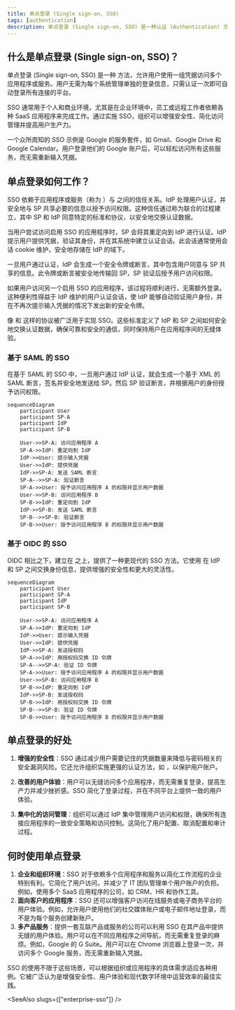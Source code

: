 ```yaml
---
title: 单点登录 (Single sign-on, SSO)
tags: [authentication]
description: 单点登录 (Single sign-on, SSO) 是一种认证 (Authentication) 方法，允许用户使用一组凭据访问多个系统。
---
```


## 什么是单点登录 (Single sign-on, SSO)？

单点登录 (Single sign-on, SSO) 是一种 <Ref slug="authentication" /> 方法，允许用户使用一组凭据访问多个应用程序或服务。用户无需为每个系统管理单独的登录信息，只需认证一次即可自动登录所有连接的平台。

SSO 通常用于个人和商业环境，尤其是在企业环境中，员工或远程工作者依赖各种 SaaS 应用程序来完成工作。通过实施 SSO，组织可以增强安全性、简化访问管理并提高用户生产力。

一个众所周知的 SSO 示例是 Google 的服务套件，如 Gmail、Google Drive 和 Google Calendar。用户登录他们的 Google 账户后，可以轻松访问所有这些服务，而无需重新输入凭据。

## 单点登录如何工作？

SSO 依赖于应用程序或服务（称为 <Ref slug="service-provider" />）与 <Ref slug="identity-provider" /> 之间的信任关系。IdP 处理用户认证，并安全地与 SP 共享必要的信息以授予访问权限。这种信任通过称为联合的过程建立，其中 SP 和 IdP 同意特定的标准和协议，以安全地交换认证数据。

当用户尝试访问启用 SSO 的应用程序时，SP 会将其重定向到 IdP 进行认证。IdP 提示用户提供凭据，验证其身份，并在其系统中建立认证会话。此会话通常使用会话 cookie 维护，安全地存储在 IdP 的域下。

一旦用户通过认证，IdP 会生成一个安全令牌或断言，其中包含用户同意与 SP 共享的信息。此令牌或断言被安全地传输回 SP，SP 验证后授予用户访问权限。

如果用户访问另一个启用 SSO 的应用程序，该过程将顺利进行，无需额外登录。这种便利性得益于 IdP 维护的用户认证会话，使 IdP 能够自动验证用户身份，并在不再次提示输入凭据的情况下发出新的安全令牌。

像 <Ref slug="saml" /> 和 <Ref slug="openid-connect" /> 这样的协议被广泛用于实现 SSO。这些标准定义了 IdP 和 SP 之间如何安全地交换认证数据，确保可靠和安全的通信，同时保持用户在应用程序间的无缝体验。

### 基于 SAML 的 SSO

在基于 SAML 的 SSO 中，一旦用户通过 IdP 认证，就会生成一个基于 XML 的 SAML 断言，签名并安全地发送给 SP。然后 SP 验证断言，并根据用户的身份授予访问权限。

```mermaid
sequenceDiagram
    participant User
    participant SP-A
    participant IdP
    participant SP-B

    User->>SP-A: 访问应用程序 A
    SP-A->>IdP: 重定向到 IdP
    IdP->>User: 提示输入凭据
    User->>IdP: 提供凭据
    IdP->>SP-A: 发送 SAML 断言
    SP-A-->>SP-A: 验证断言
    SP-A->>User: 授予访问应用程序 A 的权限并显示用户数据
    User->>SP-B: 访问应用程序 B
    SP-B->>IdP: 重定向到 IdP
    IdP->>SP-B: 发送 SAML 断言
    SP-B-->>SP-B: 验证断言
    SP-B->>User: 授予访问应用程序 B 的权限并显示用户数据
```

### 基于 OIDC 的 SSO

OIDC 相比之下，建立在 <Ref slug="oauth-2.0" /> 之上，提供了一种更现代的 SSO 方法。它使用 <Ref slug="jwt" /> 在 IdP 和 SP 之间交换身份信息，提供增强的安全性和更大的灵活性。

```mermaid
sequenceDiagram
    participant User
    participant SP-A
    participant IdP
    participant SP-B

    User->>SP-A: 访问应用程序 A
    SP-A->>IdP: 重定向到 IdP
    IdP->>User: 提示输入凭据
    User->>IdP: 提供凭据
    IdP->>SP-A: 发送授权码
    SP-A->>IdP: 用授权码交换 ID 令牌
    SP-A-->>SP-A: 验证 ID 令牌
    SP-A->>User: 授予访问应用程序 A 的权限并显示用户数据
    User->>SP-B: 访问应用程序 B
    SP-B->>IdP: 重定向到 IdP
    IdP->>SP-B: 发送授权码
    SP-B->>IdP: 用授权码交换 ID 令牌
    SP-B-->>SP-B: 验证 ID 令牌
    SP-B->>User: 授予访问应用程序 B 的权限并显示用户数据
```

## 单点登录的好处

1. **增强的安全性**：SSO 通过减少用户需要记住的凭据数量来降低与密码相关的安全漏洞风险。它还允许组织实施更强的认证方法，如 <Ref slug="mfa" />，以保护用户账户。

2. **改善的用户体验**：用户可以无缝访问多个应用程序，而无需重复登录，提高生产力并减少挫折感。SSO 简化了登录过程，并在不同平台上提供一致的用户体验。

3. **集中化的访问管理**：组织可以通过 IdP 集中管理用户访问和权限，确保所有连接应用程序的一致安全策略和访问控制。这简化了用户配置、取消配置和审计过程。

## 何时使用单点登录

1. **企业和组织环境**：SSO 对于依赖多个应用程序和服务以简化工作流程的企业特别有利。它简化了用户访问，并减少了 IT 团队管理单个用户账户的负担。例如，使用多个 SaaS 应用程序的公司，如 CRM、HR 和协作工具。
2. **面向客户的应用程序**：SSO 还可以增强客户访问在线服务或电子商务平台的用户体验。例如，允许用户使用他们的社交媒体账户或电子邮件地址登录，而不是为每个服务创建新账户。
3. **多产品服务**：提供一套互联产品或服务的公司可以利用 SSO 在其产品中提供无缝的用户体验。用户可以在不同应用程序之间导航，而无需重复登录的麻烦。例如，Google 的 G Suite。用户可以在 Chrome 浏览器上登录一次，并访问多个 Google 服务，而无需重新输入凭据。

SSO 的使用不限于这些场景，可以根据组织或应用程序的具体需求适应各种用例。它被广泛认为是增强安全性、用户体验和现代数字环境中运营效率的最佳实践。

<SeeAlso slugs={["enterprise-sso"]} />